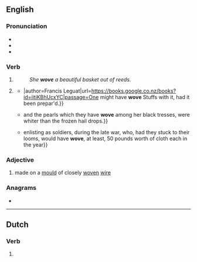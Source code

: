{{also|weaved}}
==English==

===Pronunciation===
* {{IPA|en|/ˈwəʊv/}}
* {{audio|en|LL-Q1860 (eng)-Vealhurl-wove.wav |Audio (UK)}}
* {{rhymes|en|əʊv}}

===Verb===
{{head|en|verb form}}

# {{en-simple past of|weave}}
#: ''She '''wove''' a beautiful basket out of reeds.''
# {{lb|en|now|colloquial|nonstandard}} {{past participle of|en|weave|nocat=1}}
#* {{quote-book|en|year=1701|page=61|title=A new voyage to the Eaſt-Indies by Francis Leguat and his companions{{...}}|author=Francis Leguat|url=https://books.google.co.nz/books?id=iitiKBhUcxYC|passage=One might have '''wove''' Stuffs with it, had it been prepar'd.}}
#* {{quote-book|en|year=1823|title=The Bride of Lammermoor|author={{w|Walter Scott}}|page=187|url=https://books.google.co.nz/books?id=dxAWAAAAYAAJ|passage={{...}}and the pearls which they have '''wove''' among her black tresses, were whiter than the frozen hail drops.}}
#* {{quote-book|en|year=2005|isbn=9781903688373|publisher=Ulster Historical Foundation|author=W. H. Crawford|title=The Impact of the Domestic Linen Industry in Ulster|page=185|url=https://books.google.co.nz/books?id=gyeZKXtynY4C|passage={{...}}enlisting as soldiers, during the late war, who, had they stuck to their looms, would have '''wove''', at least, 50 pounds worth of cloth each in the year}}

===Adjective===
{{en-adj|-}}

# {{lb|en|of paper}} made on a [[mould]] of closely [[woven]] [[wire]]

===Anagrams===
* {{anagrams|en|a=eovw|vowe}}

----

==Dutch==

===Verb===
{{head|nl|verb form}}

# {{nl-verb form of|n=sg|t=past|m=subj|wuiven}}